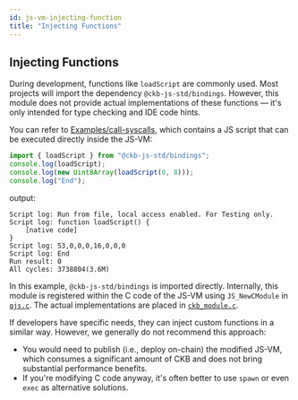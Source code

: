 ```yaml
---
id: js-vm-injecting-function
title: "Injecting Functions"
---
```


## Injecting Functions

During development, functions like `loadScript` are commonly used. Most projects will import the dependency `@ckb-js-std/bindings`. However, this module does not provide actual implementations of these functions — it's only intended for type checking and IDE code hints.

You can refer to [Examples/call-syscalls](https://01-github.com/nervosnetwork/ckb-js-vm/tree/main/examples/call-syscalls), which contains a JS script that can be executed directly inside the JS-VM:

```javascript
import { loadScript } from "@ckb-js-std/bindings";
console.log(loadScript);
console.log(new Uint8Array(loadScript(0, 8)));
console.log("End");
```

output:

```text
Script log: Run from file, local access enabled. For Testing only.
Script log: function loadScript() {
    [native code]
}
Script log: 53,0,0,0,16,0,0,0
Script log: End
Run result: 0
All cycles: 3738804(3.6M)
```

In this example, `@ckb-js-std/bindings` is imported directly. Internally, this module is registered within the C code of the JS-VM using `JS_NewCModule` in [`qjs.c`](https://github.com/nervosnetwork/ckb-js-vm/blob/main/src/qjs.c#L445). The actual implementations are placed in [`ckb_module.c`](https://github.com/nervosnetwork/ckb-js-vm/blob/main/src/ckb_module.c).

If developers have specific needs, they can inject custom functions in a similar way. However, we generally do not recommend this approach:

- You would need to publish (i.e., deploy on-chain) the modified JS-VM, which consumes a significant amount of CKB and does not bring substantial performance benefits.
- If you're modifying C code anyway, it's often better to use `spawn` or even `exec` as alternative solutions.
